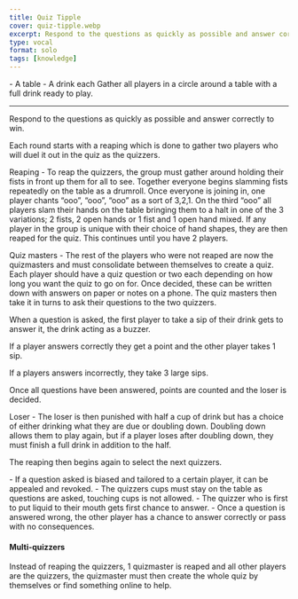 ```yaml
---
title: Quiz Tipple
cover: quiz-tipple.webp
excerpt: Respond to the questions as quickly as possible and answer correctly to win.
type: vocal
format: solo
tags: [knowledge]
---
```


<GameHero
  cover="/BeerGoggleGames/images/quiz-tipple.webp"
  alt="Quiz Tipple"
/>

<GameSection title="Equipment" icon="/BeerGoggleGames/images/liquor.webp">
-   A table
-   A drink each
</GameSection>

<GameSection title="Setup" icon="/BeerGoggleGames/images/settings.webp">
Gather all players in a circle around a table with a full drink ready to play.

* * *
</GameSection>

<GameSection title="Aim of the Game" icon="/BeerGoggleGames/images/target.webp">
<p>Respond to the questions as quickly as possible and answer correctly to win.</p>
</GameSection>

<GameSection title="How to Play" icon="/BeerGoggleGames/images/question.webp">
Each round starts with a reaping which is done to gather two players who will duel it out in the quiz as the quizzers.

Reaping - To reap the quizzers, the group must gather around holding their fists in front up them for all to see. Together everyone begins slamming fists repeatedly on the table as a drumroll. Once everyone is joining in, one player chants “ooo”, “ooo”, “ooo” as a sort of 3,2,1. On the third “ooo” all players slam their hands on the table bringing them to a halt in one of the 3 variations; 2 fists, 2 open hands or 1 fist and 1 open hand mixed. If any player in the group is unique with their choice of hand shapes, they are then reaped for the quiz. This continues until you have 2 players.

Quiz masters - The rest of the players who were not reaped are now the quizmasters and must consolidate between themselves to create a quiz. Each player should have a quiz question or two each depending on how long you want the quiz to go on for. Once decided, these can be written down with answers on paper or notes on a phone. The quiz masters then take it in turns to ask their questions to the two quizzers.

When a question is asked, the first player to take a sip of their drink gets to answer it, the drink acting as a buzzer.

If a player answers correctly they get a point and the other player takes 1 sip.

If a players answers incorrectly, they take 3 large sips.

Once all questions have been answered, points are counted and the loser is decided.

Loser - The loser is then punished with half a cup of drink but has a choice of either drinking what they are due or doubling down. Doubling down allows them to play again, but if a player loses after doubling down, they must finish a full drink in addition to the half.

The reaping then begins again to select the next quizzers.
</GameSection>

<GameSection title="Rules" icon="/BeerGoggleGames/images/rules.webp">
-   If a question asked is biased and tailored to a certain player, it can be appealed and revoked.
-   The quizzers cups must stay on the table as questions are asked, touching cups is not allowed.
-   The quizzer who is first to put liquid to their mouth gets first chance to answer.
-   Once a question is answered wrong, the other player has a chance to answer correctly or pass with no consequences.
</GameSection>

<GameSection title="Special Edition" icon="/BeerGoggleGames/images/special.webp">

<h4>Multi-quizzers</h4>

<p>Instead of reaping the quizzers, 1 quizmaster is reaped and all other players are the quizzers, the quizmaster must then create the whole quiz by themselves or find something online to help.</p>
</GameSection>

<ShareButtons title="Quiz Tipple" />

<FeedbackCard>
</FeedbackCard>
